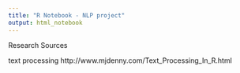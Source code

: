 ```yaml
---
title: "R Notebook - NLP project"
output: html_notebook
---
```


Research Sources

text processing
http://www.mjdenny.com/Text_Processing_In_R.html